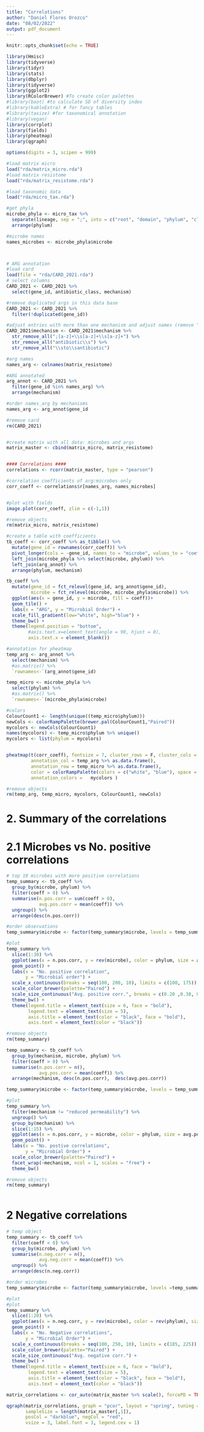 ```yaml
---
title: "Correlations"
author: "Daniel Flores Orozco"
date: "08/02/2022"
output: pdf_document
---
```


```r
knitr::opts_chunk$set(echo = TRUE)
```

```r
library(Hmisc)
library(tidyverse)
library(tidyr)
library(stats)
library(dbplyr)
library(tidyverse)
library(ggplot2)
library(RColorBrewer) #To create color palettes
#library(boot) #to calculate SD of diversity index
#library(kableExtra) # for fancy tables
#library(taxize) #for taxonomical annotation
#library(vegan)
library(corrplot)
library(fields)
library(pheatmap)
library(qgraph)

options(digits = 3, scipen = 999)

```

```r
#load matrix micro 
load("rda/matrix_micro.rda")
#load matrix resistome
load("rda/matrix_resistome.rda")

#load taxonomic data 
load("rda/micro_tax.rda")

#get phyla 
microbe_phyla <- micro_tax %>% 
  separate(lineage, sep = ";", into = c("root", "domain", "phylum", "class", "order" )) %>% 
  arrange(phylum)

#microbe names
names_microbes <- microbe_phyla$microbe



# ARG annotation 
#load card 
load(file = "rda/CARD_2021.rda")
# select columns 
CARD_2021 <- CARD_2021 %>% 
  select(gene_id, antibiotic_class, mechanism)

#remove duplicated args in this data base 
CARD_2021 <- CARD_2021 %>% 
  filter(!duplicated(gene_id))

#adjust entries with more than one mechanism and adjust names (remove "antibiotic") 
CARD_2021$mechanism <- CARD_2021$mechanism %>% 
  str_remove_all(";[a-z]+\\s[a-z]+\\s[a-z]+") %>% 
  str_remove_all("antibiotic\\s") %>% 
  str_remove_all("\\sto\\santibiotic")

#arg names 
names_arg <- colnames(matrix_resistome)

#ARG annotated 
arg_annot <- CARD_2021 %>% 
  filter(gene_id %in% names_arg) %>% 
  arrange(mechanism)

#order names_arg by mechanisms 
names_arg <- arg_annot$gene_id

#remove card
rm(CARD_2021)


#create matrix with all data: microbes and args 
matrix_master <- cbind(matrix_micro, matrix_resistome)


#### Correlations #### 
correlations <- rcorr(matrix_master, type = "pearson")

#correlation coefficients of arg:microbes only
corr_coeff <- correlations$r[names_arg, names_microbes] 


#plot with fields 
image.plot(corr_coeff, zlim = c(-1,1))

#remove objects 
rm(matrix_micro, matrix_resistome)

```


```r
#create a table with coefficients 
tb_coeff <- corr_coeff %>% as_tibble() %>% 
  mutate(gene_id = rownames(corr_coeff)) %>% 
  pivot_longer(cols = -gene_id, names_to = "microbe", values_to = "coeff") %>% 
  left_join(microbe_phyla %>% select(microbe, phylum)) %>% 
  left_join(arg_annot) %>% 
  arrange(phylum, mechanism)

tb_coeff %>% 
  mutate(gene_id = fct_relevel(gene_id, arg_annot$gene_id), 
         microbe = fct_relevel(microbe, microbe_phyla$microbe)) %>%
  ggplot(aes(x = gene_id, y = microbe, fill = coeff))+
  geom_tile() +
  labs(x = "ARG", y = "Microbial Order") + 
  scale_fill_gradient(low="white", high="blue") +
  theme_bw() + 
  theme(legend.position = "bottom", 
        #axis.text.x=element_text(angle = 90, hjust = 0), 
        axis.text.x = element_blank())


```

```r
#annotation for pheatmap 
temp_arg <- arg_annot %>% 
  select(mechanism) %>% 
  #as.matrix() %>%
  `rownames<-`(arg_annot$gene_id)

temp_micro <- microbe_phyla %>%
  select(phylum) %>%
  #as.matrix() %>%
  `rownames<-`(microbe_phyla$microbe)

#colors 
ColourCount1 <- length(unique((temp_micro$phylum)))  
newCols <- colorRampPalette(brewer.pal(ColourCount1,"Paired"))
mycolors <- newCols(ColourCount1)
names(mycolors) <- temp_micro$phylum %>% unique()
mycolors <- list(phylum = mycolors)


pheatmap(t(corr_coeff), fontsize = 7, cluster_rows = F, cluster_cols = F, show_colnames = FALSE,
         annotation_col = temp_arg %>% as.data.frame(),
         annotation_row = temp_micro %>% as.data.frame(),
         color = colorRampPalette(colors = c("white", "blue"), space = "Lab")(100), 
         annotation_colors =   mycolors )

#remove objects 
rm(temp_arg, temp_micro, mycolors, ColourCount1, newCols)

```

# 2. Summary of the correlations 


# 2.1 Microbes vs No. positive correlations 

```r

# top 10 microbes with more positive correlations 
temp_summary <- tb_coeff %>% 
  group_by(microbe, phylum) %>%
  filter(coeff > 0) %>%
  summarise(n.pos.corr = sum(coeff > 0), 
            avg.pos.corr = mean(coeff)) %>% 
  ungroup() %>%
  arrange(desc(n.pos.corr))

#order observations 
temp_summary$microbe <- factor(temp_summary$microbe, levels = temp_summary$microbe)

#plot 
temp_summary %>% 
  slice(1:30) %>%
  ggplot(aes(x = n.pos.corr, y = rev(microbe), color = phylum, size = avg.pos.corr)) + 
  geom_point() +
  labs(x = "No. positive correlation", 
       y = "Microbial order") +
  scale_x_continuous(breaks = seq(100, 200, 10), limits = c(100, 175)) + 
  scale_color_brewer(palette="Paired") +
  scale_size_continuous("Avg. positive corr.", breaks = c(0.20 ,0.30, 0.40, 0.50)) + 
  theme_bw() + 
  theme(legend.title = element_text(size = 6, face = "bold"), 
        legend.text = element_text(size = 5), 
        axis.title = element_text(color = "black", face = "bold"), 
        axis.text = element_text(color = "black"))

#remove objects 
rm(temp_summary)

```


```r

temp_summary <- tb_coeff %>% 
  group_by(mechanism, microbe, phylum) %>%
  filter(coeff > 0) %>% 
  summarise(n.pos.corr = n(), 
            avg.pos.corr = mean(coeff)) %>% 
  arrange(mechanism, desc(n.pos.corr),  desc(avg.pos.corr))

temp_summary$microbe <- factor(temp_summary$microbe, levels = temp_summary$microbe %>% unique())

#plot 
temp_summary %>% 
  filter(mechanism != "reduced permeability") %>%
  ungroup() %>% 
  group_by(mechanism) %>%
  slice(1:15) %>%
  ggplot(aes(x = n.pos.corr, y = microbe, color = phylum, size = avg.pos.corr)) + 
  geom_point() + 
  labs(x = "No. postive correlations", 
       y = "Microbial Order") + 
  scale_color_brewer(palette="Paired") + 
  facet_wrap(~mechanism, ncol = 1, scales = "free") + 
  theme_bw()

#remove objects 
rm(temp_summary)
  
```



# 2 Negative correlations 

```r
# temp object 
temp_summary <- tb_coeff %>% 
  filter(coeff < 0) %>% 
  group_by(microbe, phylum) %>%
  summarise(n.neg.corr = n(), 
            avg.neg.corr = mean(coeff)) %>% 
  ungroup() %>% 
  arrange(desc(n.neg.corr))

#order microbes 
temp_summary$microbe <- factor(temp_summary$microbe, levels =temp_summary$microbe)

#plot 
#plot 
temp_summary %>% 
  slice(1:20) %>%
  ggplot(aes(x = n.neg.corr, y = rev(microbe), color = rev(phylum), size = abs(avg.neg.corr))) + 
  geom_point() +
  labs(x = "No. Negative correlations", 
       y = "Microbial Order") +
  scale_x_continuous(breaks = seq(100, 250, 10), limits = c(185, 225)) + 
  scale_color_brewer(palette="Paired") +
  scale_size_continuous("Avg. negative corr.") + 
  theme_bw() + 
  theme(legend.title = element_text(size = 6, face = "bold"), 
        legend.text = element_text(size = 5), 
        axis.title = element_text(color = "black", face = "bold"), 
        axis.text = element_text(color = "black"))


```

```r
matrix_correlations <- cor_auto(matrix_master %>% scale(), forcePD = TRUE, npn.SKEPTIC = TRUE)

qgraph(matrix_correlations, graph = "pcor", layout = "spring", tuning = 0.25, 
       sampleSize = length(matrix_master[,1]),
       posCol = "darkblue", negCol = "red", 
       vsize = 3, label.font = 3, legend.cex = 1)


```

